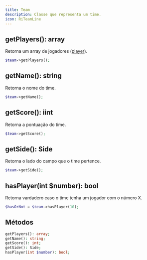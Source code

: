 ```yaml
---
title: Team
description: Classe que representa um time.
icon: RiTeamLine
---
```


## getPlayers(): array

Retorna um array de jogadores ([player](/player)).

```php
$team->getPlayers();
```

## getName(): string

Retorna o nome do time.

```php
$team->getName();
```

## getScore(): iint

Retorna a pontuação do time.

```php
$team->getScore();
```

## getSide(): Side

Retorna o lado do campo que o time pertence.

```php
$team->getSide();
```

## hasPlayer(int $number): bool

Retorna vardadero caso o time tenha um jogador com o número X.

```php
$hasOrNot = $team->hasPlayer(10);
```

## Métodos

```php
getPlayers(): array;
getName(): string;
getScore(): int;
getSide(): Side;
hasPlayer(int $number): bool;
```
